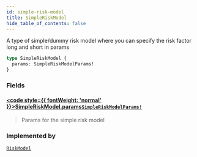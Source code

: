 ```yaml
---
id: simple-risk-model
title: SimpleRiskModel
hide_table_of_contents: false
---
```








A type of simple/dummy risk model where you can specify the risk factor long and short in params

```graphql
type SimpleRiskModel {
  params: SimpleRiskModelParams!
}
```


### Fields

#### [<code style={{ fontWeight: 'normal' }}>SimpleRiskModel.<b>params</b></code>](#)<Bullet />[`SimpleRiskModelParams!`](/testnet/api/graphql/objects/simple-risk-model-params) <Badge class="secondary" text="non-null"/> <Badge class="secondary" text="object"/>
> Params for the simple risk model
> 



### Implemented by

[`RiskModel`](/testnet/api/graphql/unions/risk-model)  <Badge class="secondary" text="union"/>



